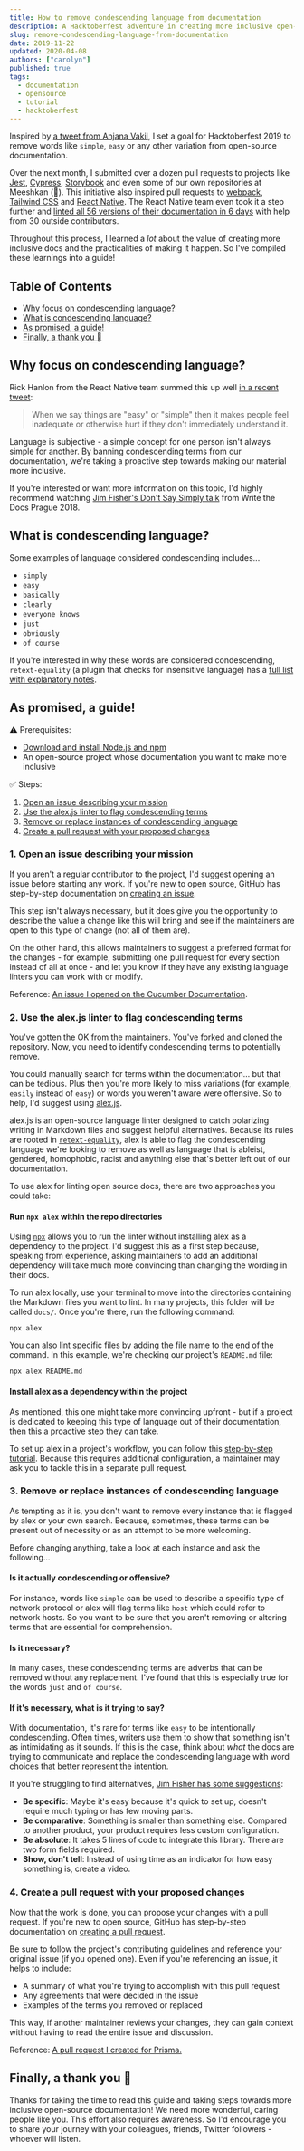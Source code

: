 ```yaml
---
title: How to remove condescending language from documentation
description: A Hacktoberfest adventure in creating more inclusive open-source documentation.
slug: remove-condescending-language-from-documentation
date: 2019-11-22
updated: 2020-04-08
authors: ["carolyn"]
published: true
tags:
  - documentation
  - opensource
  - tutorial
  - hacktoberfest
---
```


Inspired by [a tweet from Anjana Vakil](https://twitter.com/AnjanaVakil/status/1177959439447576576?s=20), I set a goal for Hacktoberfest 2019 to remove words like `simple`, `easy` or any other variation from open-source documentation.

Over the next month, I submitted over a dozen pull requests to projects like [Jest](https://github.com/facebook/jest/pull/9040), [Cypress](https://github.com/cypress-io/cypress-documentation/pull/2143), [Storybook](https://github.com/storybookjs/storybook/pull/8404) and even some of our own repositories at Meeshkan (🙈). This initiative also inspired pull requests to [webpack](https://github.com/webpack/webpack.js.org/pull/3320), [Tailwind CSS](https://github.com/tailwindcss/docs/pull/301) and [React Native](https://github.com/facebook/react-native-website/pull/1337). The React Native team even took it a step further and [linted all 56 versions of their documentation in 6 days](https://github.com/facebook/react-native-website/issues/1338) with help from 30 outside contributors.

Throughout this process, I learned a _lot_ about the value of creating more inclusive docs and the practicalities of making it happen. So I've compiled these learnings into a guide!

## Table of Contents

- [Why focus on condescending language?](#why)
- [What is condescending language?](#what)
- [As promised, a guide!](#guide)
- [Finally, a thank you 🎉](#thank-you)

<a name="why"></a>

## Why focus on condescending language?

Rick Hanlon from the React Native team summed this up well [in a recent tweet](https://twitter.com/rickhanlonii/status/1183815123334512640?s=20):

> When we say things are "easy" or "simple" then it makes people feel inadequate or otherwise hurt if they don't immediately understand it.

Language is subjective - a simple concept for one person isn't always simple for another. By banning condescending terms from our documentation, we're taking a proactive step towards making our material more inclusive.

If you're interested or want more information on this topic, I'd highly recommend watching [Jim Fisher's Don't Say Simply talk](https://www.youtube.com/watch?v=gsT2BBWBVmM) from Write the Docs Prague 2018.

<a name="what"></a>

## What is condescending language?

Some examples of language considered condescending includes...

- `simply`
- `easy`
- `basically`
- `clearly`
- `everyone knows`
- `just`
- `obviously`
- `of course`

If you're interested in why these words are considered condescending, `retext-equality` (a plugin that checks for insensitive language) has a [full list with explanatory notes](https://github.com/retextjs/retext-equality/blob/master/data/en/condescending.yml).

<a name="guide"></a>

## As promised, a guide!

⚠️ Prerequisites:

- [Download and install Node.js and npm](https://docs.npmjs.com/downloading-and-installing-node-js-and-npm)
- An open-source project whose documentation you want to make more inclusive

✅ Steps:

1. [Open an issue describing your mission](#open-issues)
2. [Use the alex.js linter to flag condescending terms](#use-alex)
3. [Remove or replace instances of condescending language](#remove-or-replace)
4. [Create a pull request with your proposed changes](#create-pr)

<a name="open-issues"></a>

### 1. Open an issue describing your mission

If you aren't a regular contributor to the project, I'd suggest opening an issue before starting any work. If you're new to open source, GitHub has step-by-step documentation on [creating an issue](https://help.github.com/en/github/managing-your-work-on-github/creating-an-issue).

This step isn't always necessary, but it does give you the opportunity to describe the value a change like this will bring and see if the maintainers are open to this type of change (not all of them are).

On the other hand, this allows maintainers to suggest a preferred format for the changes - for example, submitting one pull request for every section instead of all at once - and let you know if they have any existing language linters you can work with or modify.

Reference: [An issue I opened on the Cucumber Documentation](https://github.com/cucumber/docs.cucumber.io/issues/389).

<a name="use-alex"></a>

### 2. Use the alex.js linter to flag condescending terms

You've gotten the OK from the maintainers. You've forked and cloned the repository. Now, you need to identify condescending terms to potentially remove.

You could manually search for terms within the documentation... but that can be tedious. Plus then you're more likely to miss variations (for example, `easily` instead of `easy`) or words you weren't aware were offensive. So to help, I'd suggest using [alex.js](https://alexjs.com/).

alex.js is an open-source language linter designed to catch polarizing writing in Markdown files and suggest helpful alternatives. Because its rules are rooted in [`retext-equality`](https://github.com/retextjs/retext-equality/blob/master/rules.md), alex is able to flag the condescending language we're looking to remove as well as language that is ableist, gendered, homophobic, racist and anything else that's better left out of our documentation.

To use alex for linting open source docs, there are two approaches you could take:

#### Run `npx alex` within the repo directories

Using [`npx`](https://medium.com/@maybekatz/introducing-npx-an-npm-package-runner-55f7d4bd282b) allows you to run the linter without installing alex as a dependency to the project. I'd suggest this as a first step because, speaking from experience, asking maintainers to add an additional dependency will take much more convincing than changing the wording in their docs.

To run alex locally, use your terminal to move into the directories containing the Markdown files you want to lint. In many projects, this folder will be called `docs/`. Once you're there, run the following command:

```
npx alex
```

You can also lint specific files by adding the file name to the end of the command. In this example, we're checking our project's `README.md` file:

```
npx alex README.md
```

#### Install alex as a dependency within the project

As mentioned, this one might take more convincing upfront - but if a project is dedicated to keeping this type of language out of their documentation, then this a proactive step they can take.

To set up alex in a project's workflow, you can follow this [step-by-step tutorial](https://dev.to/unmock/setting-up-the-alex-js-language-linter-in-your-project-3bpl). Because this requires additional configuration, a maintainer may ask you to tackle this in a separate pull request.

<a name="remove-or-replace"></a>

### 3. Remove or replace instances of condescending language

As tempting as it is, you don't want to remove every instance that is flagged by alex or your own search. Because, sometimes, these terms can be present out of necessity or as an attempt to be more welcoming.

Before changing anything, take a look at each instance and ask the following...

#### Is it actually condescending or offensive?

For instance, words like `simple` can be used to describe a specific type of network protocol or alex will flag terms like `host` which could refer to network hosts. So you want to be sure that you aren't removing or altering terms that are essential for comprehension.

#### Is it necessary?

In many cases, these condescending terms are adverbs that can be removed without any replacement. I've found that this is especially true for the words `just` and `of course`.

#### If it's necessary, what is it trying to say?

With documentation, it's rare for terms like `easy` to be intentionally condescending. Often times, writers use them to show that something isn't as intimidating as it sounds. If this is the case, think about _what_ the docs are trying to communicate and replace the condescending language with word choices that better represent the intention.

If you're struggling to find alternatives, [Jim Fisher has some suggestions](https://youtu.be/1vvjiJFsT-Y?t=1324):

- **Be specific**: Maybe it's easy because it's quick to set up, doesn't require much typing or has few moving parts.
- **Be comparative**: Something is smaller than something else. Compared to another product, your product requires less custom configuration.
- **Be absolute**: It takes 5 lines of code to integrate this library. There are two form fields required.
- **Show, don't tell**: Instead of using time as an indicator for how easy something is, create a video.

<a name="create-pr"></a>

### 4. Create a pull request with your proposed changes

Now that the work is done, you can propose your changes with a pull request. If you're new to open source, GitHub has step-by-step documentation on [creating a pull request](https://help.github.com/en/github/collaborating-with-issues-and-pull-requests/creating-a-pull-request).

Be sure to follow the project's contributing guidelines and reference your original issue (if you opened one). Even if you're referencing an issue, it helps to include:

- A summary of what you're trying to accomplish with this pull request
- Any agreements that were decided in the issue
- Examples of the terms you removed or replaced

This way, if another maintainer reviews your changes, they can gain context without having to read the entire issue and discussion.

Reference: [A pull request I created for Prisma.](https://github.com/prisma/prisma2/pull/727)

<a name="thank-you"></a>

## Finally, a thank you 🎉

Thanks for taking the time to read this guide and taking steps towards more inclusive open-source documentation! We need more wonderful, caring people like you. This effort also requires awareness. So I'd encourage you to share your journey with your colleagues, friends, Twitter followers - whoever will listen.
